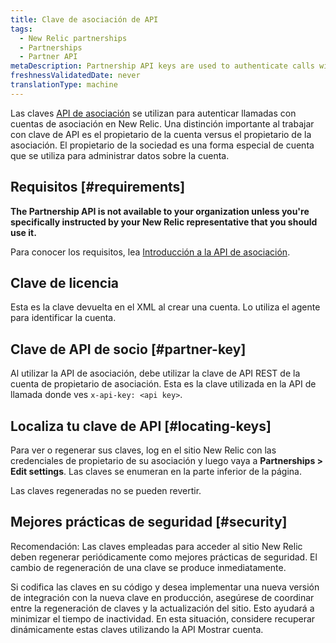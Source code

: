 ```yaml
---
title: Clave de asociación de API
tags:
  - New Relic partnerships
  - Partnerships
  - Partner API
metaDescription: Partnership API keys are used to authenticate calls with partnership accounts in New Relic.
freshnessValidatedDate: never
translationType: machine
---
```


Las claves [API de asociación](/docs/new-relic-partnerships/partner-integration-guide/partner-account-maintenance/partner-api/) se utilizan para autenticar llamadas con cuentas de asociación en New Relic. Una distinción importante al trabajar con clave de API es el propietario de la cuenta versus el propietario de la asociación. El propietario de la sociedad es una forma especial de cuenta que se utiliza para administrar datos sobre la cuenta.

## Requisitos [#requirements]

<DNT>**The Partnership API is not available to your organization unless you&apos;re specifically instructed by your New Relic representative that you should use it.**</DNT>

Para conocer los requisitos, lea [Introducción a la API de asociación](/docs/new-relic-partnerships/partner-integration-guide/partner-account-maintenance/partner-api/).

## Clave de licencia

Esta es la clave devuelta en el XML al crear una cuenta. Lo utiliza el agente para identificar la cuenta.

## Clave de API de socio [#partner-key]

Al utilizar la API de asociación, debe utilizar la clave de API REST de la cuenta de propietario de asociación. Esta es la clave utilizada en la API de llamada donde ves `x-api-key: <api key>`.

## Localiza tu clave de API [#locating-keys]

Para ver o regenerar sus claves, log en el sitio New Relic con las credenciales de propietario de su asociación y luego vaya a <DNT>**Partnerships &gt; Edit settings**</DNT>. Las claves se enumeran en la parte inferior de la página.

<Callout variant="caution">
  Las claves regeneradas no se pueden revertir.
</Callout>

## Mejores prácticas de seguridad [#security]

Recomendación: Las claves empleadas para acceder al sitio New Relic deben regenerar periódicamente como mejores prácticas de seguridad. El cambio de regeneración de una clave se produce inmediatamente.

Si codifica las claves en su código y desea implementar una nueva versión de integración con la nueva clave en producción, asegúrese de coordinar entre la regeneración de claves y la actualización del sitio. Esto ayudará a minimizar el tiempo de inactividad. En esta situación, considere recuperar dinámicamente estas claves utilizando la API Mostrar cuenta.